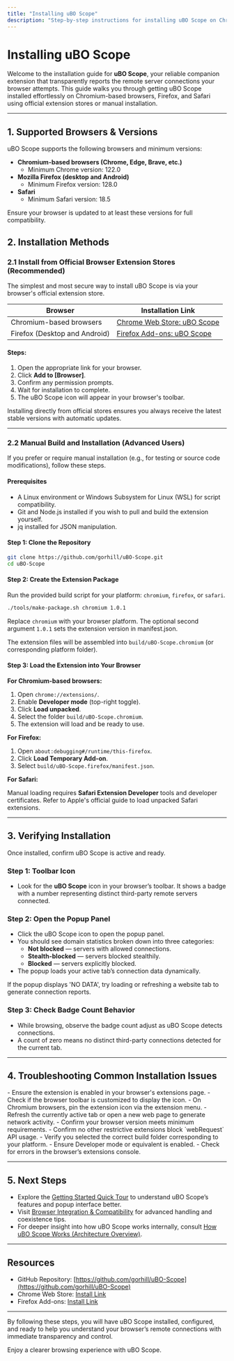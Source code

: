 ```yaml
---
title: "Installing uBO Scope"
description: "Step-by-step instructions for installing uBO Scope on Chromium, Firefox, and Safari browsers via official extension stores or manual builds. Includes direct links and platform-specific guidance to guarantee a smooth start."
---
```


# Installing uBO Scope

Welcome to the installation guide for **uBO Scope**, your reliable companion extension that transparently reports the remote server connections your browser attempts. This guide walks you through getting uBO Scope installed effortlessly on Chromium-based browsers, Firefox, and Safari using official extension stores or manual installation.

---

## 1. Supported Browsers & Versions

uBO Scope supports the following browsers and minimum versions:

- **Chromium-based browsers (Chrome, Edge, Brave, etc.)**
  - Minimum Chrome version: 122.0
- **Mozilla Firefox (desktop and Android)**
  - Minimum Firefox version: 128.0
- **Safari**
  - Minimum Safari version: 18.5

Ensure your browser is updated to at least these versions for full compatibility.


## 2. Installation Methods

### 2.1 Install from Official Browser Extension Stores (Recommended)

The simplest and most secure way to install uBO Scope is via your browser's official extension store.

| Browser | Installation Link |
| --- | --- |
| Chromium-based browsers | [Chrome Web Store: uBO Scope](https://chromewebstore.google.com/detail/ubo-scope/bbdpgcaljkaaigfcomhidmneffjjjfgp) |
| Firefox (Desktop and Android) | [Firefox Add-ons: uBO Scope](https://addons.mozilla.org/firefox/addon/ubo-scope/) |

#### Steps:

1. Open the appropriate link for your browser.
2. Click **Add to [Browser]**.
3. Confirm any permission prompts.
4. Wait for installation to complete.
5. The uBO Scope icon will appear in your browser's toolbar.

<Tip>
Installing directly from official stores ensures you always receive the latest stable versions with automatic updates.
</Tip>

---

### 2.2 Manual Build and Installation (Advanced Users)

If you prefer or require manual installation (e.g., for testing or source code modifications), follow these steps.

#### Prerequisites
- A Linux environment or Windows Subsystem for Linux (WSL) for script compatibility.
- Git and Node.js installed if you wish to pull and build the extension yourself.
- jq installed for JSON manipulation.

#### Step 1: Clone the Repository

```bash
git clone https://github.com/gorhill/uBO-Scope.git
cd uBO-Scope
```

#### Step 2: Create the Extension Package

Run the provided build script for your platform: `chromium`, `firefox`, or `safari`.

```bash
./tools/make-package.sh chromium 1.0.1
```

Replace `chromium` with your browser platform.
The optional second argument `1.0.1` sets the extension version in manifest.json.

The extension files will be assembled into `build/uBO-Scope.chromium` (or corresponding platform folder).

#### Step 3: Load the Extension into Your Browser

**For Chromium-based browsers:**

1. Open `chrome://extensions/`.
2. Enable **Developer mode** (top-right toggle).
3. Click **Load unpacked**.
4. Select the folder `build/uBO-Scope.chromium`.
5. The extension will load and be ready to use.

**For Firefox:**

1. Open `about:debugging#/runtime/this-firefox`.
2. Click **Load Temporary Add-on**.
3. Select `build/uBO-Scope.firefox/manifest.json`.

**For Safari:**

Manual loading requires **Safari Extension Developer** tools and developer certificates. Refer to Apple's official guide to load unpacked Safari extensions.

---

## 3. Verifying Installation

Once installed, confirm uBO Scope is active and ready.

### Step 1: Toolbar Icon

- Look for the **uBO Scope** icon in your browser’s toolbar. It shows a badge with a number representing distinct third-party remote servers connected.

### Step 2: Open the Popup Panel

- Click the uBO Scope icon to open the popup panel.
- You should see domain statistics broken down into three categories:
  - **Not blocked** — servers with allowed connections.
  - **Stealth-blocked** — servers blocked stealthily.
  - **Blocked** — servers explicitly blocked.
- The popup loads your active tab’s connection data dynamically.

<Tip>
If the popup displays 'NO DATA', try loading or refreshing a website tab to generate connection reports.
</Tip>

### Step 3: Check Badge Count Behavior

- While browsing, observe the badge count adjust as uBO Scope detects connections.
- A count of zero means no distinct third-party connections detected for the current tab.

---

## 4. Troubleshooting Common Installation Issues

<AccordionGroup title="Common Troubleshooting Steps">
<Accordion title="uBO Scope Icon Not Visible">
- Ensure the extension is enabled in your browser's extensions page.
- Check if the browser toolbar is customized to display the icon.
- On Chromium browsers, pin the extension icon via the extension menu.
</Accordion>
<Accordion title="Popup Shows No Data After Installation">
- Refresh the currently active tab or open a new web page to generate network activity.
- Confirm your browser version meets minimum requirements.
- Confirm no other restrictive extensions block `webRequest` API usage.
</Accordion>
<Accordion title="Manual Load Fails in Browser">
- Verify you selected the correct build folder corresponding to your platform.
- Ensure Developer mode or equivalent is enabled.
- Check for errors in the browser’s extensions console.
</Accordion>
</AccordionGroup>

---

## 5. Next Steps

- Explore the [Getting Started Quick Tour](/overview/quick-tour/getting-started-overview) to understand uBO Scope’s features and popup interface better.
- Visit [Browser Integration & Compatibility](/overview/quick-tour/integration-and-compatibility) for advanced handling and coexistence tips.
- For deeper insight into how uBO Scope works internally, consult [How uBO Scope Works (Architecture Overview)](/overview/core-concepts-and-architecture/how-it-works-architecture).


---

## Resources

- GitHub Repository: [https://github.com/gorhill/uBO-Scope](https://github.com/gorhill/uBO-Scope)
- Chrome Web Store: [Install Link](https://chromewebstore.google.com/detail/ubo-scope/bbdpgcaljkaaigfcomhidmneffjjjfgp)
- Firefox Add-ons: [Install Link](https://addons.mozilla.org/firefox/addon/ubo-scope/)


---

By following these steps, you will have uBO Scope installed, configured, and ready to help you understand your browser’s remote connections with immediate transparency and control.

Enjoy a clearer browsing experience with uBO Scope.